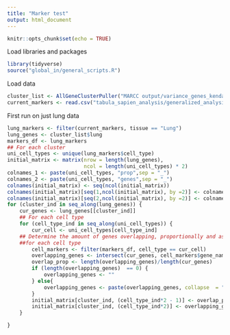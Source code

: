 ```yaml
---
title: "Marker test"
output: html_document
---
```


```r
knitr::opts_chunk$set(echo = TRUE)
```
Load libraries and packages
```r
library(tidyverse)
source("global_in/general_scripts.R")
```

Load data
```r
cluster_list <- AllGeneClusterPuller("MARCC output/variance_genes_kendall/")
current_markers <- read.csv("tabula_sapien_analysis/generalized_analysis/data_out/master_tabula_table_sans_blood_tabula.csv")
```

First run on just lung data
```r
lung_markers <- filter(current_markers, tissue == "Lung")
lung_genes <- cluster_list$lung
markers_df <- lung_markers
## For each cluster
uni_cell_types <- unique(lung_markers$cell_type)
initial_matrix <- matrix(nrow = length(lung_genes),
                         ncol = length(uni_cell_types) * 2)
colnames_1 <- paste(uni_cell_types, "prop",sep = "_")
colnames_2 <- paste(uni_cell_types, "genes",sep = "_")
colnames(initial_matrix) <- seq(ncol(initial_matrix))
colnames(initial_matrix)[seq(1,ncol(initial_matrix), by =2)] <- colnames_1
colnames(initial_matrix)[seq(2,ncol(initial_matrix), by =2)] <- colnames_2
for (cluster_ind in seq_along(lung_genes)) {
    cur_genes <- lung_genes[[cluster_ind]]
    ## For each cell type
    for (cell_type_ind in seq_along(uni_cell_types)) {
        cur_cell <- uni_cell_types[cell_type_ind]
    ## Determine the amount of genes overlapping, proportionally and as a list
    ##for each cell type
        cell_markers <- filter(markers_df, cell_type == cur_cell)
        overlapping_genes <- intersect(cur_genes, cell_markers$gene_name)
        overlap_prop <- length(overlapping_genes)/length(cur_genes)
        if (length(overlapping_genes)  == 0) {
            overlapping_genes <- ""
        } else{
            overlapping_genes <- paste(overlapping_genes, collapse  = "; ")
        }
        initial_matrix[cluster_ind, (cell_type_ind*2 - 1)] <- overlap_prop
        initial_matrix[cluster_ind, (cell_type_ind*2)] <- overlapping_genes
    }

}
```

